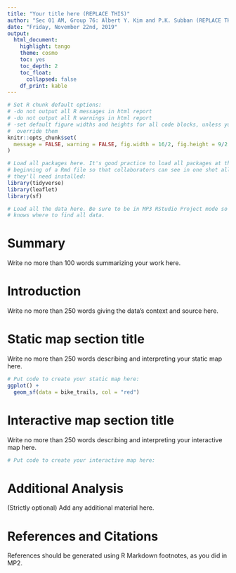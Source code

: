 ```yaml
---
title: "Your title here (REPLACE THIS)"
author: "Sec 01 AM, Group 76: Albert Y. Kim and P.K. Subban (REPLACE THIS)"
date: "Friday, November 22nd, 2019"
output:
  html_document:
    highlight: tango
    theme: cosmo
    toc: yes
    toc_depth: 2
    toc_float:
      collapsed: false
    df_print: kable
---
```


```r
# Set R chunk default options:
# -do not output all R messages in html report
# -do not output all R warnings in html report
# -set default figure widths and heights for all code blocks, unless you 
#  override them
knitr::opts_chunk$set(
  message = FALSE, warning = FALSE, fig.width = 16/2, fig.height = 9/2
)
```

```r
# Load all packages here. It's good practice to load all packages at the
# beginning of a Rmd file so that collaborators can see in one shot all packages
# they'll need installed:
library(tidyverse)
library(leaflet)
library(sf)
```

```r
# Load all the data here. Be sure to be in MP3 RStudio Project mode so that R
# knows where to find all data.
```



# Summary

Write no more than 100 words summarizing your work here.



# Introduction

Write no more than 250 words giving the data's context and source here.



# Static map section title 

Write no more than 250 words describing and interpreting your static map here. 

```r
# Put code to create your static map here:
ggplot() +
  geom_sf(data = bike_trails, col = "red")
```



# Interactive map section title 

Write no more than 250 words describing and interpreting your interactive map here. 

```r
# Put code to create your interactive map here:

```



# Additional Analysis

(Strictly optional) Add any additional material here.



# References and Citations

References should be generated using R Markdown footnotes, as you did in MP2.
